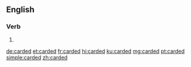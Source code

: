 ==English==

===Verb===
{{head|en|verb form}}

# {{en-past of|card}}

[[de:carded]]
[[et:carded]]
[[fr:carded]]
[[hi:carded]]
[[ku:carded]]
[[mg:carded]]
[[pt:carded]]
[[simple:carded]]
[[zh:carded]]